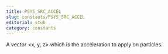 ```yaml
---
title: PSYS_SRC_ACCEL
slug: constants/PSYS_SRC_ACCEL
editorial: stub
category: constants
---
```


<LSLConstant
	name="PSYS_SRC_ACCEL"
	type="integer"
	value="8"
/>

A vector &lt;x, y, z&gt; which is the acceleration to apply on particles.
